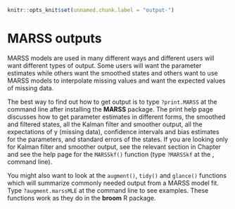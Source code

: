 ```r
knitr::opts_knit$set(unnamed.chunk.label = "output-")
```

# MARSS outputs

MARSS models are used in many different ways and different users will want different types of output.  Some users will want the parameter estimates while others want the smoothed states and others want to use MARSS models to interpolate missing values and want the expected values of missing data.  

The best way to find out how to get output is to type `?print.MARSS` at the command line after installing the **MARSS** package.  The print help page discusses how to get parameter estimates in different forms, the smoothed and filtered states, all the Kalman filter and smoother output, all the expectations of y (missing data), confidence intervals and bias estimates for the parameters, 
and standard errors of the states.  If you are looking only for Kalman filter and smoother output, see the relevant section in Chapter \ref{chap:algorithms} and see the help page for the `MARSSkf()` function (type `?MARSSkf` at the \,\textbf{R} command line).

You might also want to look at the `augment()`, `tidy()` and `glance()` functions which will summarize commonly needed output from a MARSS model fit.  Type `?augment.marssMLE` at the command line to see examples.  These functions work as they do in the **broom** R package.
